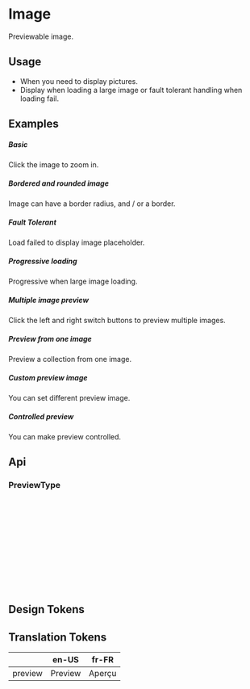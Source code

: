 
<Meta of={KitImageStories} />

# Image

Previewable image.

## Usage

-   When you need to display pictures.
-   Display when loading a large image or fault tolerant handling when loading fail.

## Examples

##### Basic

Click the image to zoom in.

<CustomCanvas content={Examples.Basic} source={Sources.Basic} id="image-basic" />

##### Bordered and rounded image

Image can have a border radius, and / or a border.

<CustomCanvas content={Examples.Bordered} source={Sources.Bordered} id="image-bordered" />

##### Fault Tolerant

Load failed to display image placeholder.

<CustomCanvas content={Examples.FaultTolerant} source={Sources.FaultTolerant} id="image-fault-tolerant" />

##### Progressive loading

Progressive when large image loading.

<CustomCanvas content={Examples.Loading} source={Sources.Loading} id="image-loading" />

##### Multiple image preview

Click the left and right switch buttons to preview multiple images.

<CustomCanvas content={Examples.MultiplePreview} source={Sources.MultiplePreview} id="image-mutliple-preview" />

##### Preview from one image

Preview a collection from one image.

<CustomCanvas content={Examples.Preview} source={Sources.Preview} id="image-preview" />

##### Custom preview image

You can set different preview image.

<CustomCanvas content={Examples.Custom} source={Sources.Custom} id="image-custom" />

##### Controlled preview

You can make preview controlled.

<CustomCanvas content={Examples.Controlled} source={Sources.Controlled} id="image-controlled" />

## Api

<Canvas of={KitImageStories.Api} />

<Controls of={KitImageStories.Api} />

### PreviewType

```typescript
{
  visible?: boolean;
  onVisibleChange?: (visible, prevVisible, current: number) => void; // `current` only support after v5.3.0
  getContainer?: string | HTMLElement | (() => HTMLElement); // v4.8.0
  src?: string; // v4.10.0
  mask?: ReactNode; // v4.9.0
  maskClassName?: string; // v4.11.0
  current?: number; // v4.12.0 Only support PreviewGroup
  countRender?: (current: number, total: number) => string  // v4.20.0 Only support PreviewGroup
  scaleStep?: number;
  onChange?: (current: number, prevCurrent: number) => void; // only support after v5.3.0
}
```

## Design Tokens

<DesignTokens path="components.Image" tokens={fields?.components?.Image} />

## Translation Tokens

|         | en-US   | fr-FR  |
| ------- | ------- | ------ |
| preview | Preview | Aperçu |
